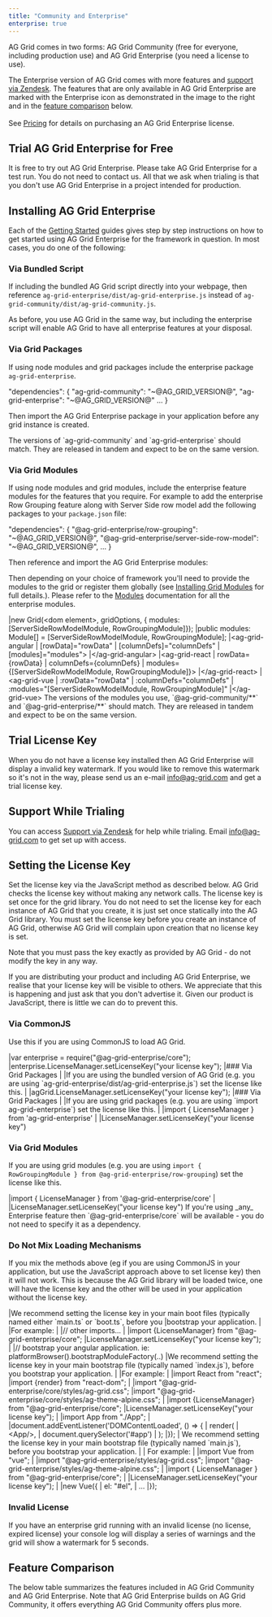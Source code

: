 ```yaml
---
title: "Community and Enterprise"
enterprise: true
---
```


AG Grid comes in two forms: AG Grid Community (free for everyone, including production use) and AG Grid Enterprise (you need a license to use).

<div style="display: flex;">
    <div>
        The Enterprise version of AG Grid comes with more features and <a href="https://ag-grid.zendesk.com/" target="_blank">support via Zendesk</a>. The features that are only available in AG Grid Enterprise are marked with the Enterprise icon<enterprise-icon></enterprise-icon> as demonstrated in the image to the right and in the <a href="/licensing/#feature-comparison">feature comparison</a> below. 
        <br/>
        <br/>
        See <a href="https://www.ag-grid.com/license-pricing">Pricing</a> for details on purchasing an AG Grid Enterprise license.
    </div>
    <image-caption src="licensing/resources/enterprise-features.png" alt="Enterprise Features" minwidth="15rem" width="15rem" maxwidth="15rem" height="10rem" constrained="true"></image-caption>
</div>

## Trial AG Grid Enterprise for Free

It is free to try out AG Grid Enterprise. Please take AG Grid Enterprise for a test run. You do not need to contact us. All that we ask when trialing is that you don't use AG Grid Enterprise in a project intended for production.

## Installing AG Grid Enterprise

Each of the [Getting Started](/getting-started/) guides gives step by step instructions on how
to get started using AG Grid Enterprise for the framework in question. In most cases, you do one of
the following:

### Via Bundled Script

If including the bundled AG Grid script directly into your webpage, then reference `ag-grid-enterprise/dist/ag-grid-enterprise.js` instead of `ag-grid-community/dist/ag-grid-community.js`.

As before, you use AG Grid in the same way, but including the enterprise script will enable AG Grid to have all enterprise features at your disposal.

### Via Grid Packages

If using node modules and grid packages include the enterprise package `ag-grid-enterprise`.

<snippet transform={false}>
"dependencies": {
    "ag-grid-community": "~@AG_GRID_VERSION@",
    "ag-grid-enterprise": "~@AG_GRID_VERSION@"
    ...
}
</snippet>

Then import the AG Grid Enterprise package in your application before any grid instance is created.

<snippet transform={false}>
</snippet>

<note>
The versions of `ag-grid-community` and `ag-grid-enterprise` should match. They are released in tandem and expect to be on the same version.
</note>


### Via Grid Modules

If using node modules and grid modules, include the enterprise feature modules for the features that you require. For example to add the enterprise Row Grouping feature along with Server Side row model add the following packages to your `package.json` file:

<snippet transform={false}>
"dependencies": {    
    "@ag-grid-enterprise/row-grouping": "~@AG_GRID_VERSION@",
    "@ag-grid-enterprise/server-side-row-model": "~@AG_GRID_VERSION@",
    ...
}
</snippet>

Then reference and import the AG Grid Enterprise modules:

<snippet transform={false}>
</snippet>

Then depending on your choice of framework you'll need to provide the modules to the grid or register them globally (see [Installing Grid Modules](/modules/#installing-ag-grid-modules) for full details.). Please refer to the [Modules](/modules/) documentation for all the enterprise modules.

<framework-specific-section frameworks="javascript">
<snippet transform={false}>
|new Grid(&lt;dom element>, gridOptions, { modules: [ServerSideRowModelModule, RowGroupingModule]});
</snippet>
</framework-specific-section>

<framework-specific-section frameworks="angular">
<snippet transform={false} language="ts">
|public modules: Module[] = [ServerSideRowModelModule, RowGroupingModule];
|&lt;ag-grid-angular
|    [rowData]="rowData"
|    [columnDefs]="columnDefs"
|    [modules]="modules">
|&lt;/ag-grid-angular>
</snippet>
</framework-specific-section>

<framework-specific-section frameworks="react">
<snippet transform={false}>
|&lt;ag-grid-react
|    rowData={rowData}
|    columnDefs={columnDefs}
|    modules={[ServerSideRowModelModule, RowGroupingModule]}>
|&lt;/ag-grid-react>
</snippet>
</framework-specific-section>

<framework-specific-section frameworks="vue">
<snippet transform={false}>
|&lt;ag-grid-vue
|    :rowData="rowData"
|    :columnDefs="columnDefs"
|    :modules="[ServerSideRowModelModule, RowGroupingModule]"
|&lt;/ag-grid-vue>
</snippet>
</framework-specific-section>

<note>
The versions of the modules you use, `@ag-grid-community/**` and `@ag-grid-enterprise/**` should match. They are released in tandem and expect to be on the same version.
</note>

## Trial License Key

When you do not have a license key installed then AG Grid Enterprise will display a invalid key watermark. If you would like to remove this watermark so it's not in the way, please send us an e-mail <a href="mailto: info@ag-grid.com">info@ag-grid.com</a> and get a trial license key.

## Support While Trialing

You can access [Support via Zendesk](https://ag-grid.zendesk.com/) for help while trialing. Email <a href="mailto: info@ag-grid.com">info@ag-grid.com</a> to get set up with access.


## Setting the License Key

Set the license key via the JavaScript method as described below. AG Grid checks the license key without making any network calls. The license key is set once for the grid library. You do not need to set the license key for each instance of AG Grid that you create, it is just set once statically into the AG Grid library. You must set the license key before you create an instance of AG Grid, otherwise AG Grid will complain upon creation that no license key is set.

Note that you must pass the key exactly as provided by AG Grid - do not modify the key in any way.

<note>
If you are distributing your product and including AG Grid Enterprise, we realise that your license key will be
visible to others. We appreciate that this is happening and just ask that you don't advertise it. Given our
product is JavaScript, there is little we can do to prevent this.
</note>

### Via CommonJS
Use this if you are using CommonJS to load AG Grid.

<snippet transform={false}>
|var enterprise = require("@ag-grid-enterprise/core");
|enterprise.LicenseManager.setLicenseKey("your license key");
</snippet>

<framework-specific-section frameworks="javascript">
|### Via Grid Packages
|
|If you are using the bundled version of AG Grid (e.g. you are using `ag-grid-enterprise/dist/ag-grid-enterprise.js`) set the license like this.
|
</framework-specific-section>

<framework-specific-section frameworks="javascript">
<snippet transform={false}>
|agGrid.LicenseManager.setLicenseKey("your license key");
</snippet>
</framework-specific-section>

<framework-specific-section frameworks="frameworks">
|### Via Grid Packages
|
|If you are using grid packages (e.g. you are using `import ag-grid-enterprise`) set the license like this.
|
</framework-specific-section>

<framework-specific-section frameworks="frameworks">
<snippet transform={false}>
|import { LicenseManager } from  'ag-grid-enterprise'
|
|LicenseManager.setLicenseKey("your license key")
</snippet>
</framework-specific-section>

### Via Grid Modules

If you are using grid modules (e.g. you are using `import { RowGroupingModule } from @ag-grid-enterprise/row-grouping`) set the license like this.

<snippet transform={false}>
|import { LicenseManager } from '@ag-grid-enterprise/core'
|
|LicenseManager.setLicenseKey("your license key")
</snippet>

<note>
If you're using _any_ Enterprise feature then `@ag-grid-enterprise/core` will be available - you do not need to specify it as a dependency.
</note>

### Do Not Mix Loading Mechanisms

If you mix the methods above (eg if you are using CommonJS in your application, but use the JavaScript approach above to set license key) then it will not work. This is because the AG Grid library will be loaded twice, one will have the license key and the other will be used in your application without the license key.

<framework-specific-section frameworks="angular">
|We recommend setting the license key in your main boot files (typically named either `main.ts` or `boot.ts`, before you
|bootstrap your application.
|
|For example:
|
</framework-specific-section>

<framework-specific-section frameworks="angular">
<snippet transform={false}>
|// other imports...
|
|import {LicenseManager} from "@ag-grid-enterprise/core";
|LicenseManager.setLicenseKey("your license key");
|
|// bootstrap your angular application. ie: platformBrowser().bootstrapModuleFactory(..)
</snippet>
</framework-specific-section>

<framework-specific-section frameworks="react">
|We recommend setting the license key in your main bootstrap file (typically named `index.js`), before you bootstrap your application.
|
|For example:
|
</framework-specific-section>

<framework-specific-section frameworks="react">
<snippet transform={false}>
|import React from "react";
|import {render} from "react-dom";
|
|import "@ag-grid-enterprise/core/styles/ag-grid.css";
|import "@ag-grid-enterprise/core/styles/ag-theme-alpine.css";
|
|import {LicenseManager} from "@ag-grid-enterprise/core";
|LicenseManager.setLicenseKey("your license key");
|
|import App from "./App";
|
|document.addEventListener('DOMContentLoaded', () => {
|    render(
|        &lt;App/>,
|        document.querySelector('#app')
|    );
|});
</snippet>
</framework-specific-section>

<framework-specific-section frameworks="vue">
| We recommend setting the license key in your main bootstrap file (typically named `main.js`), before you bootstrap your application.
|
| For example:
|
</framework-specific-section>

<framework-specific-section frameworks="vue">
<snippet transform={false}>
|import Vue from "vue";
|
|import "@ag-grid-enterprise/styles/ag-grid.css";
|import "@ag-grid-enterprise/styles/ag-theme-alpine.css";
|
|import { LicenseManager } from "@ag-grid-enterprise/core";
|
|LicenseManager.setLicenseKey("your license key");
|
|new Vue({
|    el: "#el",
|    ...
|});
</snippet>
</framework-specific-section>

### Invalid License
If you have an enterprise grid running with an invalid license (no license, expired license) your console log will display a series of warnings and the grid will show a watermark for 5 seconds.
 
<GridExampleRunner title='Invalid License' name='forceWatermark' type='generated' options='{ "enterprise": true, "licenseKey":true, "modules": ["clientside",  "rowgrouping"] }'></GridExampleRunner>

## Feature Comparison

The below table summarizes the features included in AG Grid Community and AG Grid Enterprise. Note that AG Grid Enterprise builds on AG Grid Community, it offers everything AG Grid Community offers plus more.

<matrix-table src='licensing/menu.json' tree='true' childpropertyname='items' booleanonly='true' columns='{ "title": "", "not(enterprise)": "Community", "enterprise": "Enterprise<enterprise-icon></enterprise-icon>" }'></matrix-table>
